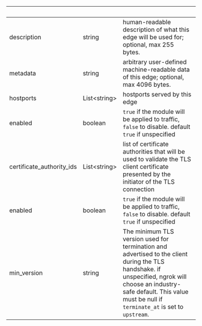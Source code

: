 
| &nbsp;                    | &nbsp;             | &nbsp;                                                                                                                                                                                                                          |
| ------------------------- | ------------------ | ------------------------------------------------------------------------------------------------------------------------------------------------------------------------------------------------------------------------------- |
| description               | string             | human-readable description of what this edge will be used for; optional, max 255 bytes.                                                                                                                                         |
| metadata                  | string             | arbitrary user-defined machine-readable data of this edge; optional, max 4096 bytes.                                                                                                                                            |
| hostports                 | List&lt;string&gt; | hostports served by this edge                                                                                                                                                                                                   |
| enabled                   | boolean            | `true` if the module will be applied to traffic, `false` to disable. default `true` if unspecified                                                                                                                              |
| certificate_authority_ids | List&lt;string&gt; | list of certificate authorities that will be used to validate the TLS client certificate presented by the initiator of the TLS connection                                                                                       |
| enabled                   | boolean            | `true` if the module will be applied to traffic, `false` to disable. default `true` if unspecified                                                                                                                              |
| min_version               | string             | The minimum TLS version used for termination and advertised to the client during the TLS handshake. if unspecified, ngrok will choose an industry-safe default. This value must be null if `terminate_at` is set to `upstream`. |
